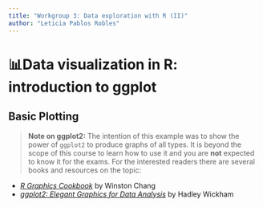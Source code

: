 ```yaml
---
title: "Workgroup 3: Data exploration with R (II)"
author: "Leticia Pablos Robles"
---
```


# 📊Data visualization in R: introduction to ggplot

## Basic Plotting



> **Note on ggplot2:** The intention of this example was to show the power of `ggplot2` to produce graphs of all types. It is beyond the scope of this course to learn how to use it and you are **not** expected to know it for the exams. For the interested readers there are several books and resources on the topic:

-   [*R Graphics Cookbook*](http://shop.oreilly.com/product/0636920023135.do) by Winston Chang
-   [*ggplot2: Elegant Graphics for Data Analysis*](https://www.springer.com/gp/book/9780387981413) by Hadley Wickham
